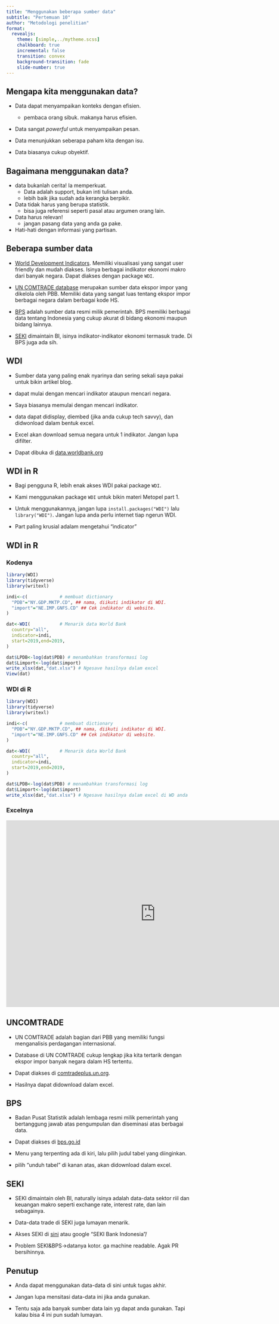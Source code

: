 ```yaml
---
title: "Menggunakan beberapa sumber data"
subtitle: "Pertemuan 10"
author: "Metodologi penelitian"
format: 
  revealjs:
    theme: [simple,../mytheme.scss]
    chalkboard: true
    incremental: false
    transition: convex
    background-transition: fade
    slide-number: true
---
```


## Mengapa kita menggunakan data?

- Data dapat menyampaikan konteks dengan efisien.
  
    - pembaca orang sibuk. makanya harus efisien.

- Data sangat *powerful* untuk menyampaikan pesan.

- Data menunjukkan seberapa paham kita dengan isu.

- Data biasanya cukup obyektif.

## Bagaimana menggunakan data? {.m}

- data bukanlah cerita! Ia memperkuat.
  - Data adalah support, bukan inti tulisan anda.
  - lebih baik jika sudah ada kerangka berpikir.

- Data tidak harus yang berupa statistik.
  - bisa juga referensi seperti pasal atau argumen orang lain.

- Data harus relevan!
  - jangan pasang data yang anda ga pake.

- Hati-hati dengan informasi yang partisan.

## Beberapa sumber data {.m}

- [World Development Indicators](data.worldbank.org). Memiliki visualisasi yang sangat user friendly dan mudah diakses. Isinya berbagai indikator ekonomi makro dari banyak negara. Dapat diakses dengan package `WDI`.

- [UN COMTRADE database](https://comtradeplus.un.org/) merupakan sumber data ekspor impor yang dikelola oleh PBB. Memiliki data yang sangat luas tentang ekspor impor berbagai negara dalam berbagai kode HS.

- [BPS](https://www.bps.go.id/) adalah sumber data resmi milik pemerintah. BPS memiliki berbagai data tentang Indonesia yang cukup akurat di bidang ekonomi maupun bidang lainnya.

- [SEKI](https://www.bi.go.id/id/statistik/ekonomi-keuangan/seki/Default.aspx#headingFour) dimaintain BI, isinya indikator-indikator ekonomi termasuk trade. Di BPS juga ada sih.

## WDI {.m}

- Sumber data yang paling enak nyarinya dan sering sekali saya pakai untuk bikin artikel blog.

- dapat mulai dengan mencari indikator ataupun mencari negara.

- Saya biasanya memulai dengan mencari indikator.

- data dapat didisplay, diembed (jika anda cukup tech savvy), dan didwonload dalam bentuk excel.

- Excel akan download semua negara untuk 1 indikator. Jangan lupa difilter.

- Dapat dibuka di [data.worldbank.org](data.worldbank.org)

## WDI in R

- Bagi pengguna R, lebih enak akses WDI pakai package `WDI`.

- Kami menggunakan package `WDI` untuk bikin materi Metopel part 1.

- Untuk menggunakannya, jangan lupa `install.packages("WDI")` lalu `library("WDI")`. Jangan lupa anda perlu internet tiap ngerun WDI.

- Part paling krusial adalam mengetahui "indicator"

## WDI in R

::: panel-tabset


### Kodenya

```r
library(WDI)
library(tidyverse)
library(writexl)

indi<-c(            # membuat dictionary
  "PDB"="NY.GDP.MKTP.CD", ## nama, diikuti indikator di WDI.
  "import"="NE.IMP.GNFS.CD" ## Cek indikator di website.
)

dat<-WDI(           # Menarik data World Bank
  country="all",
  indicator=indi,
  start=2019,end=2019,
)

dat$LPDB<-log(dat$PDB) # menambahkan transformasi log
dat$Limport<-log(dat$import)
write_xlsx(dat,"dat.xlsx") # Ngesave hasilnya dalam excel
View(dat)
```

### WDI di R {.m}

```r
library(WDI)
library(tidyverse)
library(writexl)

indi<-c(            # membuat dictionary
  "PDB"="NY.GDP.MKTP.CD", ## nama, diikuti indikator di WDI.
  "import"="NE.IMP.GNFS.CD" ## Cek indikator di website.
)

dat<-WDI(           # Menarik data World Bank
  country="all",
  indicator=indi,
  start=2019,end=2019,
)

dat$LPDB<-log(dat$PDB) # menambahkan transformasi log
dat$Limport<-log(dat$import)
write_xlsx(dat,"dat.xlsx") # Ngesave hasilnya dalam excel di WD anda
```

### Excelnya

<iframe src="https://onedrive.live.com/embed?cid=ACC929CA35B3A537&resid=ACC929CA35B3A537%21153591&authkey=AM2a0jQRZs_4XIo&em=2" width="800" height="500" frameborder="0" scrolling="no"></iframe>

:::

## UNCOMTRADE

- UN COMTRADE adalah bagian dari PBB yang memiliki fungsi menganalisis perdagangan internasional.

- Database di UN COMTRADE cukup lengkap jika kita tertarik dengan ekspor impor banyak negara dalam HS tertentu.

- Dapat diakses di [comtradeplus.un.org](https://comtradeplus.un.org/).

- Hasilnya dapat didownload dalam excel.

## BPS

- Badan Pusat Statistik adalah lembaga resmi milik pemerintah yang bertanggung jawab atas pengumpulan dan diseminasi atas berbagai data.

- Dapat diakses di [bps.go.id](https://www.bps.go.id/)

- Menu yang terpenting ada di kiri, lalu pilih judul tabel yang diinginkan.

- pilih "unduh tabel" di kanan atas, akan didownload dalam excel.

## SEKI

- SEKI dimaintain oleh BI, naturally isinya adalah data-data sektor riil dan keuangan makro seperti exchange rate, interest rate, dan lain sebagainya.

- Data-data trade di SEKI juga lumayan menarik.

- Akses SEKI di [sini](https://www.bi.go.id/id/statistik/ekonomi-keuangan/seki/Default.aspx#headingFour) atau google "SEKI Bank Indonesia"/

- Problem SEKI&BPS->datanya kotor. ga machine readable. Agak PR bersihinnya.

## Penutup

- Anda dapat menggunakan data-data di sini untuk tugas akhir.

- Jangan lupa mensitasi data-data ini jika anda gunakan.

- Tentu saja ada banyak sumber data lain yg dapat anda gunakan. Tapi kalau bisa 4 ini pun sudah lumayan.
